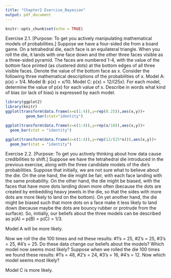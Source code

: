 ```yaml
---
title: "Chapter2 Exercise_Bayesian"
output: pdf_document
---
```


```r
knitr::opts_chunk$set(echo = TRUE)
```

Exercise 2.1. [Purpose: To get you actively manipulating mathematical models of probabilities.] Suppose we have a four-sided die from a board game. On a tetrahedral die, each face is an equilateral triangle. When you roll the die, it lands with one face down and the other three faces visible as a three-sided pyramid. The faces are numbered 1-4, with the value of the bottom face printed (as clustered dots) at the bottom edges of all three visible faces. Denote the value of the bottom face as x. Consider the following three mathematical descriptions of the probabilities of x. Model A: p(x) = 1/4. Model B: p(x) = x/10. Model C: p(x) = 12/(25x). For each model, determine the value of p(x) for each value of x. Describe in words what kind of bias (or lack of bias) is expressed by each model.

```r
library(ggplot2)
library(knitr)
ggplot(transform(data.frame(x=c(1:4)),y=rep(0.25)),aes(x,y))+
         geom_bar(stat="identity")
```
```r
ggplot(transform(data.frame(x=c(1:4)),y=rep(x/10)),aes(x,y))+
  geom_bar(stat = "identity")
```

```r
ggplot(transform(data.frame(x=c(1:4)),y=rep(12/(25*x))),aes(x,y))+
  geom_bar(stat = "identity")
```


Exercise 2.2. [Purpose: To get you actively thinking about how data cause credibilities to shift.] Suppose we have the tetrahedral die introduced in the previous exercise, along with the three candidate models of the die’s probabilities. Suppose that initially, we are not sure what to believe about the die. On the one hand, the die might be fair, with each face landing with the same probability. On the other hand, the die might be biased, with the faces that have more dots landing down more often (because the dots are created by embedding heavy jewels in the die, so that the sides with more dots are more likely to land on the bottom). On yet another hand, the die might be biased such that more dots on a face make it less likely to land down (because maybe the dots are bouncy rubber or protrude from the surface). So, initially, our beliefs about the three models can be described as p(A) = p(B) = p(C) = 1/3. 

Model A will be more likely.


Now we roll the die 100 times and  nd these results: #1’s = 25, #2’s = 25, #3’s = 25, #4’s = 25. Do these data change our beliefs about the models? Which model now seems most likely? Suppose when we rolled the die 100 times we found these results: #1’s = 48, #2’s = 24, #3’s = 16, #4’s = 12. Now which model seems most likely?

Model C is more likely.



